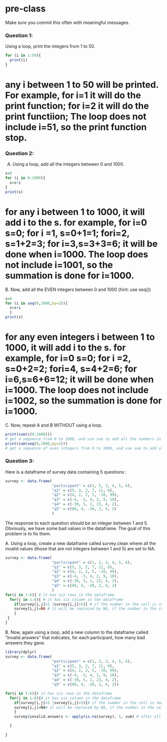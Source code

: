 # pre-class


Make sure you commit this often with meaningful messages. 




### Question 1:

Using a loop, print the integers from 1 to 50. 
```{r}
for (i in 1:50){
  print(i)
}
```
# any i between 1 to 50 will be printed. For example, for i=1 it will do the print function; for i=2 it will do the print functiion; The loop does not include i=51, so the print function stop.


### Question 2:

A.  Using a loop, add all the integers between 0 and 1000.
```{r}
s=0
for (i in 0:1000){
  s=s+i
}
print(s)
```

# for any i between 1 to 1000, it will add i to the s. for example, for i=0 s=0; for i =1, s=0+1=1; fori=2, s=1+2=3; for i=3,s=3+3=6; it will be done when i=1000. The loop does not include i=1001, so the summation is done for i=1000.


B. Now, add all the EVEN integers between 0 and 1000 (hint: use seq())
```{r}
s=0
for (i in seq(0,1000,by=2)){
  s=s+i
  }
print(s)
```
# for any even integers i  between 1 to 1000, it will add i to the s. for example, for i=0 s=0; for i =2, s=0+2=2; fori=4, s=4+2=6; for i=6,s=6+6=12; it will be done when i=1000. The loop does not include i=1002, so the summation is done for i=1000.




C. Now, repeat A and B WITHOUT using a loop.
```{r}
print(sum(c(0:1000)))
# get a sequence from 0 to 1000, and use sum to add all the numbers in the sequence, and then print the number#
print(sum(seq(0,1000,by=2)))
# get a sequence of even integers from 0 to 1000, and use sum to add all the even numbers in the sequence, and then print the number#
```


### Question 3:

Here is a dataframe of survey data containing 5 questions :

```{r, eval=FALSE}
survey <- data.frame(
                     "participant" = c(1, 2, 3, 4, 5, 6),
                     "q1" = c(5, 3, 2, 7, 11, 0),
                     "q2" = c(4, 2, 2, 5, -10, 99),
                     "q3" = c(-4, -3, 4, 2, 9, 10),
                     "q4" = c(-30, 5, 2, 23, 4, 2),
                     "q5" = c(88, 4, -20, 2, 4, 2)
                     )
```
The response to each question should be an integer between 1 and 5. Obviously, we have some bad values in the dataframe. The goal of this problem is to fix them.

A. Using a loop, create a new dataframe called survey.clean where all the invalid values (those that are not integers between 1 and 5) are set to NA.
```{r}
survey <- data.frame(
                     "participant" = c(1, 2, 3, 4, 5, 6),
                     "q1" = c(5, 3, 2, 7, 11, 0),
                     "q2" = c(4, 2, 2, 5, -10, 99),
                     "q3" = c(-4, -3, 4, 2, 9, 10),
                     "q4" = c(-30, 5, 2, 23, 4, 2),
                     "q5" = c(88, 4, -20, 2, 4, 2)
                     )
for(i in 1:6){ # it has six rows in the dataframe
  for(j in 1:6){ # it has six column in the dataframe
    if(survey[i,j]<1 |survey[i,j]>5){ # if the number in the cell is smaller than 1 or the number in the cell is larger than 5
    survey[i,j]=NA # it will be replaced by NA, if the number in the cell is between 1 to 5 (include 1 and 5), it will not be replaced.
    } 
 }
}

```

B. Now, again using a loop, add a new column to the dataframe called “invalid.answers” that indicates, for each participant, how many bad answers they gave.

```{r}
library(dplyr)
survey <- data.frame(
                     "participant" = c(1, 2, 3, 4, 5, 6),
                     "q1" = c(5, 3, 2, 7, 11, 0),
                     "q2" = c(4, 2, 2, 5, -10, 99),
                     "q3" = c(-4, -3, 4, 2, 9, 10),
                     "q4" = c(-30, 5, 2, 23, 4, 2),
                     "q5" = c(88, 4, -20, 2, 4, 2))

for(i in 1:6){# it has six rows in the dataframe
  for(j in 1:6){# it has six column in the dataframe
    if(survey[i,j]<1 |survey[i,j]>5){# if the number in the cell is smaller than 1 or the number in the cell is larger than 5
    survey[i,j]=NA# it will be replaced by NA, if the number in the cell is between 1 to 5 (include 1 and 5), it will not be replaced.
    } 
    survey$invalid.answers <- apply(is.na(survey), 1, sum) # after all the numbers in the cell between 1 and 5 (include 1 and 5), create a new column in the data frame called "invalid.answers" and the numbers in each cell means how many NA in its row.

  }
  
}


```







